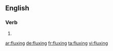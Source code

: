 ==English==

===Verb===
{{head|en|present participle}}

# {{present participle of|flux|lang=en}}

[[ar:fluxing]]
[[de:fluxing]]
[[fr:fluxing]]
[[ta:fluxing]]
[[vi:fluxing]]